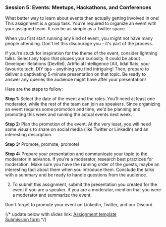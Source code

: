 ### Session 5: Events: Meetups, Hackathons, and Conferences

What better way to learn about events than actually getting involved in one! This assignment is a group task. You’re required to organize an event with your assigned team. It can be as simple as a Twitter space.

When you first start running any kind of event, you might not have many people attending. Don't let this discourage you – it's part of the process.

If you're stuck for inspiration for the theme of the event, consider lightning talks. Select any topic that piques your curiosity. It could be about Developer Relations (DevRel), Artificial Intelligence (AI), tidal flats, your favourite tech, DIY tips – anything you find intriguing! Then, prepare to deliver a captivating 5-minute presentation on that topic. Be ready to answer any queries the audience might have after your presentation!

Here are the steps to follow:

**Step 1:** Select the date of the event and the roles. You'll need at least one moderator, while the rest of the team can join as speakers. Since organizing an event requires some promotion and time, we'd be planning and promoting this week and running the actual events next week.

**Step 2:** Plan the promotion of the event. At the very least, you will need some visuals to share on social media (like Twitter or LinkedIn) and an interesting description.

**Step 3:** Promote, promote, promote!

**Step 4:** Prepare your presentation and communicate your topic to the moderator in advance. If you're a moderator, research best practices for moderation. Make sure you have the running order of the guests, maybe an interesting fact about them when you introduce them. Conclude the talks with a summary and be ready to handle questions from the audience.

2. To submit this assignment, submit the presentation you created for the event if you are a speaker. If you are a moderator, mention that you were a moderator and summarize the event.

Don't forget to promote your event on  LinkedIn, Twitter, and our Discord.

{/* update below with slides link:
[Assignment template](https://docs.google.com/)<br/>
[Submission form](https://docs.google.com/forms/)
*/}